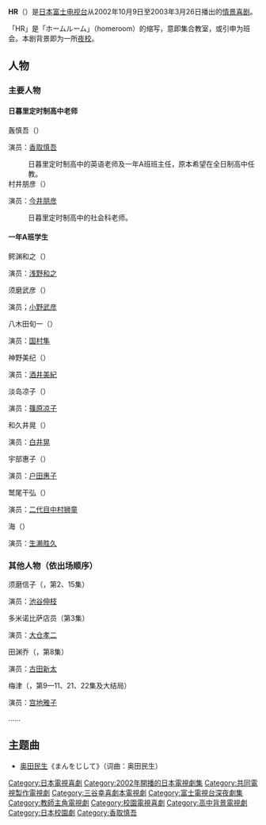 {{unreferenced|time=2013-12-16T05:16:16+00:00}}
'''HR'''（{{lang-ja|エイチアール}}）是[[日本|日本]][[富士电视台|富士电视台]]从2002年10月9日至2003年3月26日播出的[[情景喜剧|情景喜剧]]。

「HR」是「ホームルーム」（homeroom）的缩写，意即集合教室，或引申为班会。本剧背景即为一所[[夜校|夜校]]。

==人物==
===主要人物===
====日暮里定时制高中老师====
;轰慎吾（{{lang-ja|轟慎吾}}）
演员：[[香取慎吾|香取慎吾]]
:日暮里定时制高中的英语老师及一年A班班主任，原本希望在全日制高中任教。
;村井朋彦（{{lang-ja|村井朋彦}}）
演员：[[今井朋彦|今井朋彦]]
:日暮里定时制高中的社会科老师。
====一年A班学生====
;鳄渊和之（{{lang-ja|鰐淵和之}}）
演员：[[浅野和之|浅野和之]]
;须磨武彦（{{lang-ja|須磨武彦}}）
演员；[[小野武彦|小野武彦]]
;八木田旬一（{{lang-ja|八木田旬一}}）
演员：[[国村隼|国村隼]]
;神野美纪（{{lang-ja|神野美紀}}）
演员：[[酒井美紀|酒井美紀]]
;淡岛凉子（{{lang-ja|淡島涼子}}）
演员：[[篠原凉子|篠原凉子]]
;和久井晃（{{lang-ja|和久井晃}}）
演员：[[白井晃|白井晃]]
;宇部惠子（{{lang-ja|宇部恵子}}）
演员：[[户田惠子|户田惠子]]
;鹫尾干弘（{{lang-ja|鷲尾幹弘}}）
演员：[[中村狮童_(二代目)|二代目中村狮童]]
;海（{{lang-ja|ホイ}}）
演员：[[生濑胜久|生濑胜久]]
===其他人物（依出场顺序）===
;须磨信子（{{lang-ja|須磨信子}}，第2、15集）
演员：[[池谷伸枝|池谷伸枝]]
;多米诺比萨店员（第3集）
演员：[[大仓孝二|大仓孝二]]
;田渊乔（{{lang-ja|田淵ジョー}}，第8集）
演员：[[古田新太|古田新太]]
;梅津（{{lang-ja|梅津}}，第9—11、21、22集及大结局）
演员：[[宫地雅子|宫地雅子]]
;……

==主题曲==
*[[奥田民生|奥田民生]]《まんをじして》（词曲：奥田民生）

[[Category:日本電視喜劇|Category:日本電視喜劇]]
[[Category:2002年開播的日本電視劇集|Category:2002年開播的日本電視劇集]]
[[Category:共同電視製作電視劇|Category:共同電視製作電視劇]]
[[Category:三谷幸喜劇本電視劇|Category:三谷幸喜劇本電視劇]]
[[Category:富士電視台深夜劇集|Category:富士電視台深夜劇集]]
[[Category:教師主角電視劇|Category:教師主角電視劇]]
[[Category:校園電視喜劇|Category:校園電視喜劇]]
[[Category:高中背景電視劇|Category:高中背景電視劇]]
[[Category:日本校園劇|Category:日本校園劇]]
[[Category:香取慎吾|Category:香取慎吾]]